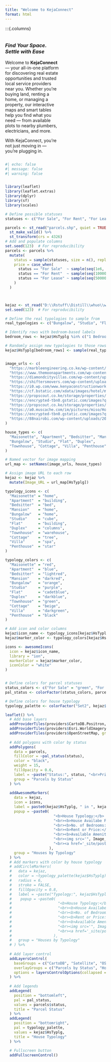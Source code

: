 ```yaml
---
title: "Welcome to KejaConnect"
format: html
---
```


:::{.columns}

::: {.column width="35%"}

### *Find Your Space. Settle with Ease*

Welcome to **KejaConnect** — your all-in-one platform for discovering real estate opportunities and trusted local service providers near you. Whether you're buying land, renting a home, or managing a property, our interactive maps and smart tables help you find what you need — from available plots to nearby plumbers, electricians, and more.

With KejaConnect, you're not just moving in — you're plugging in.

:::

::: {.column width="65%"}

```r
#| echo: false
#| message: false
#| warning: false


library(leaflet)
library(leaflet.extras)
library(dplyr)
library(sf)
library(scales)

# Define possible statuses
statuses <- c("For Sale", "For Rent", "For Lease")

parcels <- st_read("parcels.shp", quiet = TRUE) %>% 
  st_make_valid() %>% 
  st_transform(crs = 4326)
# Add and populate columns
set.seed(123)  # For reproducibility
parcels <- parcels %>%
  mutate(
    status = sample(statuses, size = n(), replace = TRUE),
    price = case_when(
      status == "For Sale"  ~ sample(seq(1e6, 50e6, by = 1e6), size = n(), replace = TRUE),
      status == "For Rent"  ~ sample(seq(10000, 150000, by = 5000), size = n(), replace = TRUE),
      status == "For Lease" ~ sample(seq(50000, 5e6, by = 50000), size = n(), replace = TRUE)
    )
  )



kejaz <- st_read("D:\\Rstuff\\Distill\\whuo\\whuo\\kejaz.shp", quiet = TRUE)
set.seed(123)  # For reproducibility

# Define the real typologies to sample from
real_typologies <- c("Bungalow", "Studio", "Flat", "Duplex", "Townhouse", "Cottage", "Penthouse", "Villa")

# Identify rows with bedroom-based labels
bedroom_rows <- kejaz$HsTyplg %in% c("1 Bedroom", "2 Bedroom", "3 Bedroom")

# Randomly assign new typologies to those rows
kejaz$HsTyplg[bedroom_rows] <- sample(real_typologies, sum(bedroom_rows), replace = TRUE)


image_urls <- c(
  "https://marbleengineering.co.ke/wp-content/uploads/2024/12/maisonette-with-attic-1.jpg",  # Maisonette
  "https://www.themoonapartments.com/wp-content/uploads/2024/06/Furnished-Apartment-Building-The-Moon-Serenity-Furnished-Apartments-Lymack-Suites-Fourways-Junction-Estate-Northern-Bypass-Road.webp",  # Apartment
  "https://diamondcityvillas.com/wp-content/uploads/2023/11/IMG_7004.jpeg",  # Bedsitter
  "https://shiftersmovers.com/wp-content/uploads/2021/03/Expensive-Estates-In-Nairobi-1_02f6018e0_4720.jpg",  # Mansion
  "https://i0.wp.com/www.kenyaconstructionworks.co.ke/wp-content/uploads/2023/09/home-house-construction.jpg?resize=640%2C480&ssl=1",  # Bungalow
  "https://cf.bstatic.com/xdata/images/hotel/max1024x768/490723700.jpg?k=2d2b6d85bf110f67e8581af50156556d71c6e0df47e9f4f0394bcc30da6405e4&o=&hp=1",  # Studio
  "https://propscout.co.ke/storage/properties/files/block-of-flat-for-sale-in-kasarani-awbw8.jpeg",  # Flat
  "https://encrypted-tbn0.gstatic.com/images?q=tbn:ANd9GcS6lJQcWb0ZQ1VHdd4RYNIUUHUBnVRPEVuHCw&s",  # Duplex
  "https://propscout.co.ke/storage/properties/files/1233/thumbnails/uwjuj-4-bedroom-townhouse-for-sale-in-westlands.jpg",  # Townhouse
  "https://a0.muscache.com/im/pictures/miso/Hosting-46759784/original/cd161fea-6798-4489-9ca8-c5a3b9b6b958.jpeg",  # Cottage
  "https://encrypted-tbn0.gstatic.com/images?q=tbn:ANd9GcRjkxe5G5wd6p4oOmdvHg-g9C7SjxR5CyBTJA&s",  # Villa
  "https://88nairobi.com/wp-content/uploads/2023/03/88-Nairobi-Lordship-PenthouseArtboard-3-1024x577.jpg"  # Penthouse
)

house_types <- c(
  "Maisonette", "Apartment", "Bedsitter", "Mansion",
  "Bungalow", "Studio", "Flat", "Duplex",
  "Townhouse", "Cottage", "Villa", "Penthouse"
)

# Named vector for image mapping
url_map <- setNames(image_urls, house_types)

# Assign image URL to each row
kejaz <- kejaz %>%
  mutate(Image_URL = url_map[HsTyplg])

typology_icons <- c(
  "Maisonette" = "home",
  "Apartment"  = "building",
  "Bedsitter"  = "bed",
  "Mansion"    = "home",
  "Bungalow"   = "home",
  "Studio"     = "cube",
  "Flat"       = "building",
  "Duplex"     = "columns",
  "Townhouse"  = "warehouse",
  "Cottage"    = "tree",
  "Villa"      = "spa",
  "Penthouse"  = "star"
)

typology_colors <- c(
  "Maisonette" = "red",
  "Apartment"  = "blue",
  "Bedsitter"  = "lightred",
  "Mansion"    = "darkred",
  "Bungalow"   = "orange",
  "Studio"     = "purple",
  "Flat"       = "cadetblue",
  "Duplex"     = "darkblue",
  "Townhouse"  = "green",
  "Cottage"    = "beige",
  "Villa"      = "darkgreen",
  "Penthouse"  = "black"
)

# Add icon and color columns
kejaz$icon_name <- typology_icons[kejaz$HsTyplg]
kejaz$marker_color <- typology_colors[kejaz$HsTyplg]

icons <- awesomeIcons(
  icon = kejaz$icon_name,
  library = "ion",
  markerColor = kejaz$marker_color,
  iconColor = "white"
)


# Define colors for parcel statuses
status_colors <- c("For Sale" = "green", "For Rent" = "blue", "For Lease" = "orange")
pal_status <- colorFactor(status_colors, parcels$status)

# Define colors for house typology
typology_palette <- colorFactor("Set2", kejaz$HsTyplg)

leaflet() %>%
  # Add base layers
  addProviderTiles(providers$CartoDB.Positron, group = "CartoDB") %>%
  addProviderTiles(providers$Esri.WorldImagery, group = "Satellite") %>%
  addProviderTiles(providers$OpenStreetMap, group = "OSM") %>%
  
  # Add polygons with color by status
  addPolygons(
    data = parcels,
    fillColor = ~pal_status(status),
    color = "black",
    weight = 15,
    fillOpacity = 0.6,
    label = ~paste("Status:", status, "<br>Price:", format(price, big.mark = ",")),
    group = "Parcels by Status"
  ) %>%
  
  addAwesomeMarkers(
    data = kejaz,
    icon = icons,
    label = paste0(kejaz$HsTyplg, " in ", kejaz$Nghbrhd),
    popup = ~paste0(
                      "<b>House Typology:</b> ", kejaz$HsTyplg,
                      "<br><b>House Availabe For:</b> ", kejaz$For,
                      "<br><b>No. of Bedrooms:</b> ", kejaz$N_ofBdr,
                      "<br><b>Rent or Price:</b> ", paste0("Kshs ", comma(as.numeric(kejaz$Prc.Rnt)), "/-"),
                      "<br><b>Available Amenities:</b> ", kejaz$AdddAmn,
                      "<br><img src='", Image_URL, "' width='200' style='margin-top:5px;'>",
                      "<br><a href='_site/posts/anada/index.html'>View More Details</a>"
                    ),
    group = "Houses by Typology"
  ) %>% 
  # Add markers with color by house typology
  # addCircleMarkers(
  #   data = kejaz,
  #   color = ~typology_palette(kejaz$HsTyplg),
  #   radius = 6,
  #   stroke = FALSE,
  #   fillOpacity = 0.8,
  #   label = ~paste("Typology:", kejaz$HsTyplg),
  #    popup = ~paste0(
  #                     "<b>House Typology:</b> ", kejaz$HsTyplg, 
  #                     "<br><b>House Availabe For:</b> ", kejaz$For,
  #                     "<br><b>No. of Bedrooms:</b> ", kejaz$N_ofBdr,
  #                     "<br><b>Rent or Price:</b> ", paste0("Kshs ", comma(as.numeric(kejaz$Prc.Rnt)), "/-"),
  #                     "<br><b>Available Amenities:</b> ", kejaz$AdddAmn,
  #                     "<br><img src='", Image_URL, "' width='200' style='margin-top:5px;'>",
  #                     "<br><a href='_site/posts/anada/index.html'>View More Details</a>"
  #                   ),
  #   group = "Houses by Typology"
  # ) %>%
  
  # Add layer control
  addLayersControl(
    baseGroups = c("CartoDB", "Satellite", "OSM"),
    overlayGroups = c("Parcels by Status", "Houses by Typology"),
    options = layersControlOptions(collapsed = FALSE)
  ) %>%
  
  # Add legends
  addLegend(
    position = "bottomleft",
    pal = pal_status,
    values = parcels$status,
    title = "Parcel Status"
  ) %>%
  addLegend(
    position = "bottomright",
    pal = typology_palette,
    values = kejaz$HsTyplg,
    title = "House Typology"
  ) %>%
  
  # Fullscreen button
  addFullscreenControl()

  
```

:::